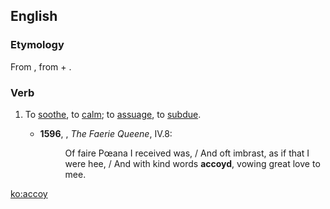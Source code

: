 ==English==
===Etymology===
From {{etyl|frm|en}} {{term|acoyer|lang=frm}}, from {{term|a-}} + {{term|coi||quiet, calm}}.

===Verb===
{{en-verb}}

# {{obsolete}} To [[soothe]], to [[calm]]; to [[assuage]], to [[subdue]]. {{defdate|14th-19th c.}}
#*'''1596''', {{w|Edmund Spenser}}, ''The Faerie Queene'', IV.8:
#*:Of faire Pœana I received was, / And oft imbrast, as if that I were hee, / And with kind words '''accoyd''', vowing great love to mee.

[[ko:accoy]]